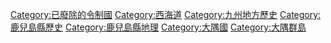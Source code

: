 [[Category:已廢除的令制國|Category:已廢除的令制國]]
[[Category:西海道|Category:西海道]]
[[Category:九州地方歷史|Category:九州地方歷史]]
[[Category:鹿兒島縣歷史|Category:鹿兒島縣歷史]]
[[Category:鹿兒島縣地理|Category:鹿兒島縣地理]]
[[Category:大隅國|Category:大隅國]]
[[Category:大隅群島|Category:大隅群島]]